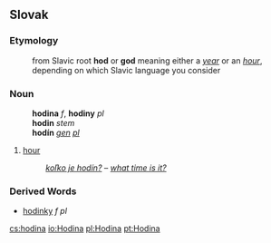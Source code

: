==Slovak==
===Etymology===
:from Slavic root '''hod''' or '''god''' meaning either a ''[[year]]'' or an ''[[hour]]'', depending on which Slavic language you consider
===Noun===
:'''hodina''' ''f'', '''hodiny''' ''pl''
:'''hodin''' ''stem''
:'''hodín''' ''[[genitive|gen]] [[plural|pl]]''
# [[hour]]
#:''[[koľko je hodín?]]'' &ndash; ''[[what time is it?]]''

===Derived Words===
* [[hodinky#Slovak|hodinky]] ''f pl''

[[cs:hodina]]
[[io:Hodina]]
[[pl:Hodina]]
[[pt:Hodina]]